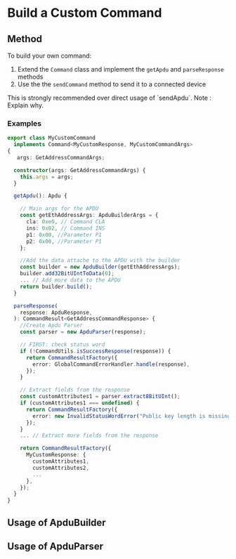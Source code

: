 
# Build a Custom Command

## Method

To build your own command:
1. Extend the `Command` class and implement the `getApdu` and `parseResponse` methods
2. Use the the `sendCommand` method to send it to a connected device

<Callout type="info" emoji="ℹ️">
This is strongly recommended over direct usage of `sendApdu`.  Note : Explain why.
</Callout>

### Examples

```typescript
export class MyCustomCommand
  implements Command<MyCustomResponse, MyCustomCommandArgs>
{
   args: GetAddressCommandArgs;

  constructor(args: GetAddressCommandArgs) {
    this.args = args;
  }

  getApdu(): Apdu {

    // Main args for the APDU
    const getEthAddressArgs: ApduBuilderArgs = {
      cla: 0xe0, // Command CLA
      ins: 0x02, // Command INS
      p1: 0x00, //Parameter P1
      p2: 0x00, //Parameter P1
    };

    //Add the data attache to the APDU with the builder
    const builder = new ApduBuilder(getEthAddressArgs);
    builder.add32BitUIntToData(0);
    ... // Add more data to the APDU
    return builder.build();
  }

  parseResponse(
    response: ApduResponse,
  ): CommandResult<GetAddressCommandResponse> {
    //Create Apdu Parser
    const parser = new ApduParser(response);

    // FIRST: check status word
    if (!CommandUtils.isSuccessResponse(response)) {
      return CommandResultFactory({
        error: GlobalCommandErrorHandler.handle(response),
      });
    }

    // Extract fields from the response
    const customAttributes1 = parser.extract8BitUInt();
    if (customAttributes1 === undefined) {
      return CommandResultFactory({
        error: new InvalidStatusWordError("Public key length is missing"),
      });
    }
    ... // Extract more fields from the response

    return CommandResultFactory({
      MyCustomResponse: {
        customAttributes1,
        customAttributes2,
        ...
      },
    });
  }
}
```

## Usage of ApduBuilder

## Usage of ApduParser

